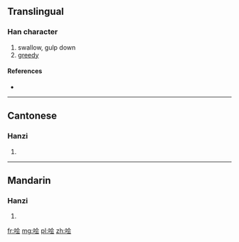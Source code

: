 {{also|噲}}
==Translingual==

===Han character===
{{Han char|rn=30|rad=口|as=06|sn=9|four=|canj=口人一戈 (ROMI)}}

# swallow, gulp down
# [[greedy]]

====References====
* {{Han ref|kx=0189.271|hdz=10619.020|uh=54D9|ud=21721}}

----

==Cantonese==

===Hanzi===
{{yue-hanzi|jyut=|y=faai3|tra=噲}}

# {{defn|lang=yue|sort=口06}}

----

==Mandarin==

===Hanzi===
{{cmn-hanzi|tra=噲|pin=[[kuài]] ([[kuai4]]), [[yùn]] ([[yun4]])|wg=k'uai<sup>4</sup>, yün<sup>4</sup>}}

# {{defn|lang=cmn|sort=口06}}

[[fr:哙]]
[[mg:哙]]
[[pl:哙]]
[[zh:哙]]
